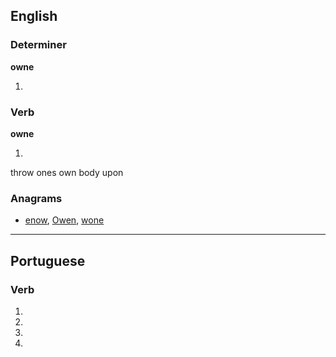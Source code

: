 ==English==

===Determiner===
'''owne'''

# {{obsolete spelling of|own}}

===Verb===
'''owne'''

# {{obsolete spelling of|own}}
throw ones own body upon

===Anagrams===
* [[enow#English|enow]], [[Owen#English|Owen]], [[wone#English|wone]]

----

==Portuguese==

===Verb===
{{pt-verb form}}

# {{pt-verb form of|ownar|ar|subjunctive|present|singular|first}}
# {{pt-verb form of|ownar|ar|subjunctive|present|singular|third}}
# {{pt-verb form of|ownar|ar|imperative|affirmative|singular|third|}}
# {{pt-verb form of|ownar|ar|imperative|negative|singular|third|}}